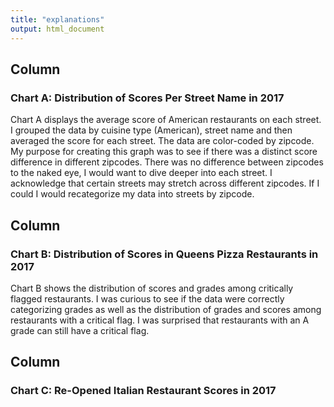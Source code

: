 ```yaml
---
title: "explanations"
output: html_document
---
```


Column {data-width=450}
-----------------------------------------------------------------------

### Chart A: Distribution of Scores Per Street Name in 2017

Chart A displays the average score of American restaurants on each street. I grouped the data by cuisine type (American), street name and then averaged the score for each street. The data are color-coded by zipcode. My purpose for creating this graph was to see if there was a distinct score difference in different zipcodes. There was no difference between zipcodes to the naked eye, I would want to dive deeper into each street. I acknowledge that certain streets may stretch across different zipcodes. If I could I would recategorize my data into streets by zipcode. 


Column {data-width=450}
-----------------------------------------------------------------------

### Chart B: Distribution of Scores in Queens Pizza Restaurants in 2017

Chart B shows the distribution of scores and grades among critically flagged restaurants. I was curious to see if the data were correctly categorizing grades as well as the distribution of grades and scores among restaurants with a critical flag. I was surprised that restaurants with an A grade can still have a critical flag.


Column {data-width=450}
-----------------------------------------------------------------------
### Chart C: Re-Opened Italian Restaurant Scores in 2017


